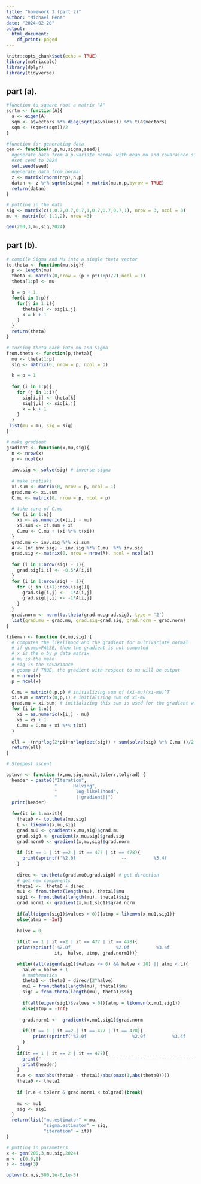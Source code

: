 ```yaml
---
title: "homework 3 (part 2)"
author: "Michael Pena"
date: "2024-02-20"
output:
  html_document:
    df_print: paged
---
```


```r
knitr::opts_chunk$set(echo = TRUE)
library(matrixcalc)
library(dplyr)
library(tidyverse)
```

## part (a).

```r
#function to square root a matrix "A"
sqrtm <- function(A){
  a <- eigen(A)
  sqm <- a$vectors %*% diag(sqrt(a$values)) %*% t(a$vectors)
  sqm <- (sqm+t(sqm))/2
}

#function for generating data
gen <- function(n,p,mu,sigma,seed){
  #generate data from a p-variate normal with mean mu and covaraince sigma
  #set seed to 2024
  set.seed(seed)
  #generate data from normal
  z <- matrix(rnorm(n*p),n,p)
  datan <- z %*% sqrtm(sigma) + matrix(mu,n,p,byrow = TRUE)
  return(datan)
}
```

```r
# putting in the data
sig <- matrix(c(1,0.7,0.7,0.7,1,0.7,0.7,0.7,1), nrow = 3, ncol = 3)
mu <- matrix(c(-1,1,2), nrow =3)

gen(200,3,mu,sig,2024)


```




## part (b).
 
```r
# compile Sigma and Mu into a single theta vector
to.theta <- function(mu,sig){
  p <- length(mu)
  theta <- matrix(0,nrow = (p + p*(1+p)/2),ncol = 1)
  theta[1:p] <- mu

  k = p + 1
  for(i in 1:p){
    for(j in 1:i){
      theta[k] <- sig[i,j]
      k = k + 1
    }
  }
  return(theta)
}
```


```r
# turning theta back into mu and Sigma
from.theta <- function(p,theta){
  mu <- theta[1:p]
  sig <- matrix(0, nrow = p, ncol = p)
  
  k = p + 1
  
  for (i in 1:p){
    for (j in 1:i){
      sig[i,j] <- theta[k]
      sig[j,i] <- sig[i,j]
      k = k + 1
    }
  }
 list(mu = mu, sig = sig) 
}
```

 
```r
# make gradient
gradient <- function(x,mu,sig){
  n <- nrow(x)
  p <- ncol(x)
  
  inv.sig <- solve(sig) # inverse sigma
  
  # make initials
  xi.sum <- matrix(0, nrow = p, ncol = 1)
  grad.mu <- xi.sum
  C.mu <- matrix(0, nrow = p, ncol = p)
  
  # take care of C.mu
  for (i in 1:n){
    xi <- as.numeric(x[i,] - mu)
    xi.sum <- xi.sum + xi
    C.mu <- C.mu + (xi %*% t(xi))
  }
  grad.mu <- inv.sig %*% xi.sum
  A <- (n* inv.sig) - inv.sig %*% C.mu  %*% inv.sig
  grad.sig <- matrix(0, nrow = nrow(A), ncol = ncol(A))
  
  for (i in 1:nrow(sig) - 1){
    grad.sig[i,i] <- -0.5*A[i,i]
  }
  for (i in 1:nrow(sig) - 1){
    for (j in (i+1):ncol(sig)){
      grad.sig[i,j] <- -1*A[i,j]
      grad.sig[j,i] <- -1*A[i,j]
    }
  }
  grad.norm <- norm(to.theta(grad.mu,grad.sig), type = '2')
  list(grad.mu = grad.mu, grad.sig=grad.sig, grad.norm = grad.norm)
}

```

 
```r
likemvn <- function (x,mu,sig) {
  # computes the likelihood and the gradient for multivariate normal
  # if gcomp=FALSE, then the gradient is not computed
  # x is the n by p data matrix
  # mu is the mean
  # sig is the covariance
  # gcomp if TRUE, the gradient with respect to mu will be output
  n = nrow(x)
  p = ncol(x)

  C.mu = matrix(0,p,p) # initializing sum of (xi-mu)(xi-mu)^T
  xi.sum = matrix(0,p,1) # initializing sum of xi-mu
  grad.mu = xi.sum; # initializing this sum is used for the gradient w.r.t. mu
  for (i in 1:n){
    xi = as.numeric(x[i,] - mu)
    xi = xi + 1
    C.mu = C.mu + xi %*% t(xi)
  }

  ell = -(n*p*log(2*pi)+n*log(det(sig)) + sum(solve(sig) %*% C.mu ))/2
  return(ell)
}

```

```r
# Steepest ascent

optmvn <- function (x,mu,sig,maxit,tolerr,tolgrad) {
  header = paste0("Iteration",
                  "      Halving",
                  "       log-likelihood",
                  "       ||gradient||")
  print(header)
  
  for(it in 1:maxit){
    theta0 <- to.theta(mu,sig)
    L <- likemvn(x,mu,sig)
    grad.mu0 <- gradient(x,mu,sig)$grad.mu
    grad.sig0 <- gradient(x,mu,sig)$grad.sig
    grad.norm0 <- gradient(x,mu,sig)$grad.norm
    
    if (it == 1 | it ==2 | it == 477 | it == 478){
      print(sprintf('%2.0f                 --          %3.4f               %.1e',it,L,grad.norm0))
    }
    
    direc <- to.theta(grad.mu0,grad.sig0) # get direction
    # get new components
    theta1 <-  theta0 + direc
    mu1 <- from.theta(length(mu), theta1)$mu
    sig1 <- from.theta(length(mu), theta1)$sig
    grad.norm1 <- gradient(x,mu1,sig1)$grad.norm
    
    if(all(eigen(sig1)$values > 0)){atmp = likemvn(x,mu1,sig1)}
    else{atmp = -Inf}
    
    halve = 0
    
    if(it == 1 | it ==2 | it == 477 | it == 478){
    print(sprintf('%2.0f                 %2.0f          %3.4f               %.1e', 
                  it,  halve, atmp, grad.norm1))}
    
    while((all(eigen(sig1)$values <= 0) && halve < 20) || atmp < L){
      halve = halve + 1
      # mathematics
      theta1 <- theta0 + direc/(2^halve)
      mu1 = from.theta(length(mu), theta1)$mu
      sig1 = from.theta(length(mu), theta1)$sig
      
      if(all(eigen(sig1)$values > 0)){atmp = likemvn(x,mu1,sig1)}
      else{atmp = -Inf}
      
      grad.norm1 <-  gradient(x,mu1,sig1)$grad.norm
      
      if(it == 1 | it ==2 | it == 477 | it == 478){
          print(sprintf('%2.0f                 %2.0f          %3.4f               %.1e',it,  halve,atmp, grad.norm1))
      }
    }
    if(it == 1 | it == 2 | it == 477){
      print("-----------------------------------------------------------------")
      print(header)
    }
    r.e <- max(abs(theta0 - theta1)/abs(pmax(1,abs(theta0))))
    theta0 <- theta1
    
    if (r.e < tolerr & grad.norm1 < tolgrad){break}
    
    mu <- mu1
    sig <- sig1
  }
  return(list("mu.estimator" = mu,
              "sigma.estimator" = sig,
              "iteration" = it))
}
```

```r
# putting in parameters
x <- gen(200,3,mu,sig,2024)
m <- c(0,0,0)
s <- diag(3)

optmvn(x,m,s,500,1e-6,1e-5)
```



